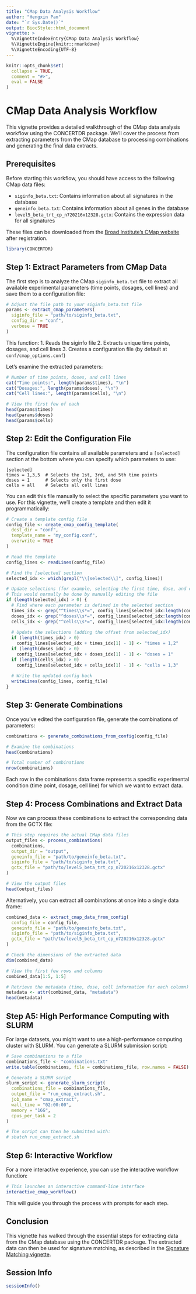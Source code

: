 ```yaml
---
title: "CMap Data Analysis Workflow"
author: "Hengxin Pan"
date: "`r Sys.Date()`"
output: BiocStyle::html_document
vignette: >
  %\VignetteIndexEntry{CMap Data Analysis Workflow}
  %\VignetteEngine{knitr::rmarkdown}
  %\VignetteEncoding{UTF-8}
---
```


```r
knitr::opts_chunk$set(
  collapse = TRUE,
  comment = "#>",
  eval = FALSE
)
```

# CMap Data Analysis Workflow

This vignette provides a detailed walkthrough of the CMap data analysis workflow using the CONCERTDR package. We'll cover the process from extracting parameters from the CMap database to processing combinations and generating the final data extracts.

## Prerequisites

Before starting this workflow, you should have access to the following CMap data files:

- `siginfo_beta.txt`: Contains information about all signatures in the database
- `geneinfo_beta.txt`: Contains information about all genes in the database
- `level5_beta_trt_cp_n720216x12328.gctx`: Contains the expression data for all signatures

These files can be downloaded from the [Broad Institute's CMap website](https://clue.io/) after registration.

```r
library(CONCERTDR)
```

## Step 1: Extract Parameters from CMap Data

The first step is to analyze the CMap `siginfo_beta.txt` file to extract all available experimental parameters (time points, dosages, cell lines) and save them to a configuration file:

```r
# Adjust the file path to your siginfo_beta.txt file
params <- extract_cmap_parameters(
  siginfo_file = "path/to/siginfo_beta.txt",
  config_dir = "conf",
  verbose = TRUE
)
```

This function:
1. Reads the siginfo file
2. Extracts unique time points, dosages, and cell lines
3. Creates a configuration file (by default at `conf/cmap_options.conf`)

Let's examine the extracted parameters:

```r
# Number of time points, doses, and cell lines
cat("Time points:", length(params$times), "\n")
cat("Dosages:", length(params$doses), "\n")
cat("Cell lines:", length(params$cells), "\n")

# View the first few of each
head(params$times)
head(params$doses)
head(params$cells)
```

## Step 2: Edit the Configuration File

The configuration file contains all available parameters and a `[selected]` section at the bottom where you can specify which parameters to use:

```
[selected]
times = 1,3,5  # Selects the 1st, 3rd, and 5th time points
doses = 1      # Selects only the first dose
cells = all    # Selects all cell lines
```

You can edit this file manually to select the specific parameters you want to use. For this vignette, we'll create a template and then edit it programmatically:

```r
# Create a template config file
config_file <- create_cmap_config_template(
  dest_dir = "conf",
  template_name = "my_config.conf",
  overwrite = TRUE
)

# Read the template
config_lines <- readLines(config_file)

# Find the [selected] section
selected_idx <- which(grepl("\\[selected\\]", config_lines))

# Update selections (for example, selecting the first time, dose, and cell)
# This would normally be done by manually editing the file
if (length(selected_idx) > 0) {
  # Find where each parameter is defined in the selected section
  times_idx <- grep("^times\\s*=", config_lines[selected_idx:length(config_lines)])
  doses_idx <- grep("^doses\\s*=", config_lines[selected_idx:length(config_lines)])
  cells_idx <- grep("^cells\\s*=", config_lines[selected_idx:length(config_lines)])
  
  # Update the selections (adding the offset from selected_idx)
  if (length(times_idx) > 0)
    config_lines[selected_idx + times_idx[1] - 1] <- "times = 1,2"
  if (length(doses_idx) > 0)
    config_lines[selected_idx + doses_idx[1] - 1] <- "doses = 1"
  if (length(cells_idx) > 0)
    config_lines[selected_idx + cells_idx[1] - 1] <- "cells = 1,3"
  
  # Write the updated config back
  writeLines(config_lines, config_file)
}
```

## Step 3: Generate Combinations

Once you've edited the configuration file, generate the combinations of parameters:

```r
combinations <- generate_combinations_from_config(config_file)

# Examine the combinations
head(combinations)

# Total number of combinations
nrow(combinations)
```

Each row in the combinations data frame represents a specific experimental condition (time point, dosage, cell line) for which we want to extract data.

## Step 4: Process Combinations and Extract Data

Now we can process these combinations to extract the corresponding data from the GCTX file:

```r
# This step requires the actual CMap data files
output_files <- process_combinations(
  combinations,
  output_dir = "output",
  geneinfo_file = "path/to/geneinfo_beta.txt",
  siginfo_file = "path/to/siginfo_beta.txt",
  gctx_file = "path/to/level5_beta_trt_cp_n720216x12328.gctx"
)

# View the output files
head(output_files)
```

Alternatively, you can extract all combinations at once into a single data frame:

```r
combined_data <- extract_cmap_data_from_config(
  config_file = config_file,
  geneinfo_file = "path/to/geneinfo_beta.txt",
  siginfo_file = "path/to/siginfo_beta.txt",
  gctx_file = "path/to/level5_beta_trt_cp_n720216x12328.gctx"
)

# Check the dimensions of the extracted data
dim(combined_data)

# View the first few rows and columns
combined_data[1:5, 1:5]

# Retrieve the metadata (time, dose, cell information for each column)
metadata <- attr(combined_data, "metadata")
head(metadata)
```

## Step A5: High Performance Computing with SLURM

For large datasets, you might want to use a high-performance computing cluster with SLURM. You can generate a SLURM submission script:

```r
# Save combinations to a file
combinations_file <- "combinations.txt"
write.table(combinations, file = combinations_file, row.names = FALSE)

# Generate a SLURM script
slurm_script <- generate_slurm_script(
  combinations_file = combinations_file,
  output_file = "run_cmap_extract.sh",
  job_name = "cmap_extract",
  wall_time = "02:00:00",
  memory = "16G",
  cpus_per_task = 2
)

# The script can then be submitted with:
# sbatch run_cmap_extract.sh
```

## Step 6: Interactive Workflow

For a more interactive experience, you can use the interactive workflow function:

```r
# This launches an interactive command-line interface
interactive_cmap_workflow()
```

This will guide you through the process with prompts for each step.

## Conclusion

This vignette has walked through the essential steps for extracting data from the CMap database using the CONCERTDR package. The extracted data can then be used for signature matching, as described in the [Signature Matching vignette](signature_matching.html).

## Session Info

```r
sessionInfo()
```
